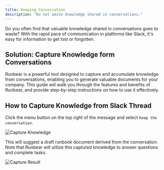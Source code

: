 ```yaml
---
title: Keeping Conversation
description: "Do not waste knowledge shared in conversations."
---
```


Do you often find that valuable knowledge shared in conversations goes to waste? With the rapid pace of communication in platforms like Slack, it's easy for information to get lost or forgotten.

## Solution: Capture Knowledge form Conversations

Runbear is a powerful tool designed to capture and accumulate knowledge from conversations, enabling you to generate valuable documents for your company. This guide will walk you through the features and benefits of Runbear, and provide step-by-step instructions on how to use it effectively.

## How to Capture Knowledge from Slack Thread

Click the menu button on the top right of the message and select `Keep the conversation`.

![Capture Knowledge](/images/screenshot-capture-knowledge.png)

This will suggest a draft runbook document derived from the conversation. Note that Runbear will utilize this captured knowledge to answer questions and complete tasks.

![Capture Result](/images/screenshot-capture-result.png)
